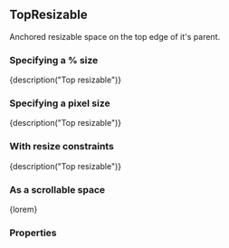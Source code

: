 
<CommonHeader />

<Meta title="Components/TopResizable" component={TopResizable} />

## TopResizable

Anchored resizable space on the top edge of it's parent.

### Specifying a % size

<Preview>
	<Story name="Default (%)">
		<ViewPort>
			<TopResizable style={green} size="50%" trackSize={true} onResizeStart={action('onResizeStart')} onResizeEnd={action('onResizeEnd')}>
				{description("Top resizable")}
			</TopResizable>
		</ViewPort>
	</Story>
</Preview>

### Specifying a pixel size

<Preview>
	<Story name="Default (px)">
		<ViewPort>
			<TopResizable style={green} size={300} trackSize={true}>
				{description("Top resizable")}
			</TopResizable>
		</ViewPort>
	</Story>
</Preview>

### With resize constraints

<Preview>
	<Story name="With resize constraints">
		<ViewPort>
			<TopResizable style={green} size={300} trackSize={true} minimumSize={150} maximumSize={450}>
				{description("Top resizable")}
			</TopResizable>
		</ViewPort>
	</Story>
</Preview>

### As a scrollable space

<Preview>
	<Story name="Scrollable">
		<ViewPort>
			<TopResizable style={green} size={300} scrollable={true}>
				{lorem}
			</TopResizable>
		</ViewPort>
	</Story>
</Preview>

### Properties

<Story name="Properties">
	<PropsTable>
		<ResizableProps />
		<AnchoredProps />
		<StandardProps />
	</PropsTable>
</Story>